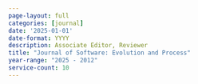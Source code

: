 ```yaml
---
page-layout: full
categories: [journal]
date: '2025-01-01'
date-format: YYYY
description: Associate Editor, Reviewer
title: "Journal of Software: Evolution and Process"
year-range: "2025 - 2012"
service-count: 10
---
```

